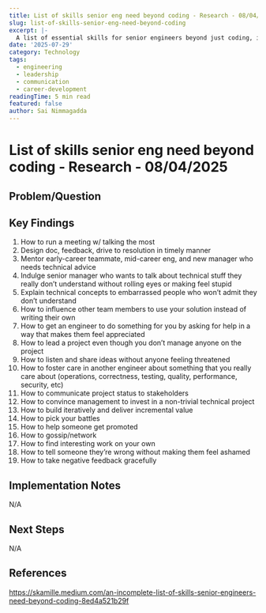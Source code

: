 ```yaml
---
title: List of skills senior eng need beyond coding - Research - 08/04/2025
slug: list-of-skills-senior-eng-need-beyond-coding
excerpt: |-
  A list of essential skills for senior engineers beyond just coding, including running meetings, providing feedback, mentoring, and influencing others.
date: '2025-07-29'
category: Technology
tags:
  - engineering
  - leadership
  - communication
  - career-development
readingTime: 5 min read
featured: false
author: Sai Nimmagadda
---
```

# List of skills senior eng need beyond coding - Research - 08/04/2025

## Problem/Question

## Key Findings

1. How to run a meeting w/ talking the most
2. Design doc, feedback, drive to resolution in timely manner
3. Mentor early-career teammate, mid-career eng, and new manager who needs technical advice
4. Indulge senior manager who wants to talk about technical stuff they really don’t understand without rolling eyes or making feel stupid
5. Explain technical concepts to embarrassed people who won’t admit they don’t understand
6. How to influence other team members to use your solution instead of writing their own
7. How to get an engineer to do something for you by asking for help in a way that makes them feel appreciated
8. How to lead a project even though you don’t manage anyone on the project
9. How to listen and share ideas without anyone feeling threatened
10. How to foster care in another engineer about something that you really care about (operations, correctness, testing, quality, performance, security, etc)
11. How to communicate project status to stakeholders
12. How to convince management to invest in a non-trivial technical project
13. How to build iteratively and deliver incremental value
14. How to pick your battles
15. How to help someone get promoted
16. How to gossip/network
17. How to find interesting work on your own
18. How to tell someone they’re wrong without making them feel ashamed
19. How to take negative feedback gracefully

## Implementation Notes

N/A

## Next Steps

N/A

## References

https://skamille.medium.com/an-incomplete-list-of-skills-senior-engineers-need-beyond-coding-8ed4a521b29f
